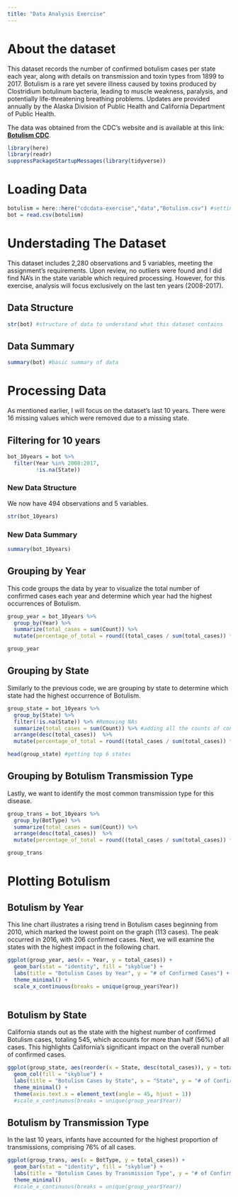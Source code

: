 ```yaml
---
title: "Data Analysis Exercise"
---
```


# About the dataset

This dataset records the number of confirmed botulism cases per state each year, along with details on transmission and toxin types from 1899 to 2017. Botulism is a rare yet severe illness caused by toxins produced by Clostridium botulinum bacteria, leading to muscle weakness, paralysis, and potentially life-threatening breathing problems. Updates are provided annually by the Alaska Division of Public Health and California Department of Public Health.

The data was obtained from the CDC's website and is available at this link: [**Botulism CDC**](https://data.cdc.gov/Foodborne-Waterborne-and-Related-Diseases/Botulism/66i6-hisz/about_data).

```r
library(here)
library(readr)
suppressPackageStartupMessages(library(tidyverse))
```

# Loading Data

```r
botulism = here::here("cdcdata-exercise","data","Botulism.csv") #setting path
bot = read.csv(botulism)
```

# Understading The Dataset

This dataset includes 2,280 observations and 5 variables, meeting the assignment's requirements. Upon review, no outliers were found and I did find NA's in the state variable which required processing. However, for this exercise, analysis will focus exclusively on the last ten years (2008-2017).

## Data Structure

```r
str(bot) #structure of data to understand what this dataset contains
```

## Data Summary

```r
summary(bot) #basic summary of data
```

# Processing Data

As mentioned earlier, I will focus on the dataset's last 10 years. There were 16 missing values which were removed due to a missing state.

## Filtering for 10 years
```r
bot_10years = bot %>% 
  filter(Year %in% 2008:2017,
         !is.na(State))
```

### New Data Structure

We now have 494 observations and 5 variables.
```r
str(bot_10years)
```
 
### New Data Summary
```r
summary(bot_10years)
```


## Grouping by Year

This code groups the data by year to visualize the total number of confirmed cases each year and determine which year had the highest occurrences of Botulism.

```r
group_year = bot_10years %>% 
  group_by(Year) %>%
  summarize(total_cases = sum(Count)) %>% 
  mutate(percentage_of_total = round((total_cases / sum(total_cases)) * 100, 2))

group_year
```

## Grouping by State

Similarly to the previous code, we are grouping by state to determine which state had the highest occurrence of Botulism.
```r
group_state = bot_10years %>% 
  group_by(State) %>%
  filter(!is.na(State)) %>% #Removing NAs
  summarize(total_cases = sum(Count)) %>% #adding all the counts of confirmed cases by state
  arrange(desc(total_cases))  %>% 
  mutate(percentage_of_total = round((total_cases / sum(total_cases)) * 100, 2))

head(group_state) #getting top 6 states

```


## Grouping by Botulism Transmission Type

Lastly, we want to identify the most common transmission type for this disease.
```r
group_trans = bot_10years %>% 
  group_by(BotType) %>%
  summarize(total_cases = sum(Count)) %>% 
  arrange(desc(total_cases))  %>% 
  mutate(percentage_of_total = round((total_cases / sum(total_cases)) * 100, 2))

group_trans
```


# Plotting Botulism

## Botulism by Year

This line chart illustrates a rising trend in Botulism cases beginning from 2010, which marked the lowest point on the graph (113 cases). The peak occurred in 2016, with 206 confirmed cases. Next, we will examine the states with the highest impact in the following chart.
```r
ggplot(group_year, aes(x = Year, y = total_cases)) +
  geom_bar(stat = "identity", fill = "skyblue") +
  labs(title = "Botulism Cases by Year", y = "# of Confirmed Cases") +
  theme_minimal() +
  scale_x_continuous(breaks = unique(group_year$Year))
  
```

## Botulism by State

California stands out as the state with the highest number of confirmed Botulism cases, totaling 545, which accounts for more than half (56%) of all cases. This highlights California's significant impact on the overall number of confirmed cases.
```r
ggplot(group_state, aes(reorder(x = State, desc(total_cases)), y = total_cases)) +
  geom_col(fill = "skyblue") +
  labs(title = "Botulism Cases by State", x = "State", y = "# of Confirmed Cases") +
  theme_minimal() +
  theme(axis.text.x = element_text(angle = 45, hjust = 1))
  #scale_x_continuous(breaks = unique(group_year$Year))

```


## Botulism by Transmission Type

In the last 10 years, infants have accounted for the highest proportion of transmissions, comprising 76% of all cases.
```r
ggplot(group_trans, aes(x = BotType, y = total_cases)) +
  geom_bar(stat = "identity", fill = "skyblue") +
  labs(title = "Botulism Cases by Transmission Type", y = "# of Confirmed Cases") +
  theme_minimal()
  #scale_x_continuous(breaks = unique(group_year$Year))
```



